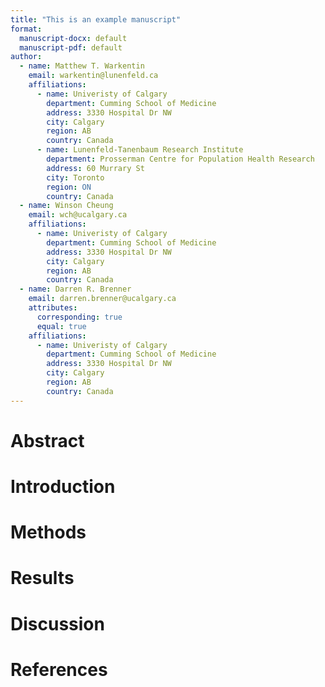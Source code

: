 ```yaml
---
title: "This is an example manuscript"
format: 
  manuscript-docx: default
  manuscript-pdf: default
author:
  - name: Matthew T. Warkentin
    email: warkentin@lunenfeld.ca
    affiliations:
      - name: Univeristy of Calgary
        department: Cumming School of Medicine
        address: 3330 Hospital Dr NW
        city: Calgary
        region: AB
        country: Canada
      - name: Lunenfeld-Tanenbaum Research Institute
        department: Prosserman Centre for Population Health Research
        address: 60 Murrary St
        city: Toronto
        region: ON
        country: Canada
  - name: Winson Cheung
    email: wch@ucalgary.ca
    affiliations:
      - name: Univeristy of Calgary
        department: Cumming School of Medicine
        address: 3330 Hospital Dr NW
        city: Calgary
        region: AB
        country: Canada
  - name: Darren R. Brenner
    email: darren.brenner@ucalgary.ca
    attributes:
      corresponding: true
      equal: true
    affiliations:
      - name: Univeristy of Calgary
        department: Cumming School of Medicine
        address: 3330 Hospital Dr NW
        city: Calgary
        region: AB
        country: Canada
---
```


# Abstract

# Introduction

# Methods

# Results

# Discussion

# References {-}
